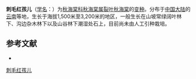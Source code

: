 {{Infraspeciesbox
| status = 
| status_system = 
| image =
| genus = Begonia
| species =palmata
| species link= 裂叶秋海棠
| varietas = crassisetulosa
| authority = ([[Irmsch.|Irmsch.]]) [[Golding|Golding]] & [[Kareg.|Kareg.]], 1984
}}

'''刺毛红孩儿'''（[[学名|学名]]：{{lang|la|''Begonia palmata'' var. ''crassisetulosa''}}）为[[秋海棠科|秋海棠科]][[秋海棠属|秋海棠属]][[裂叶秋海棠|裂叶秋海棠]]的[[变种|变种]]。分布于[[中国大陆|中国大陆]]的[[云南|云南]]等地，生长于海拔1,500米至3,200米的地区，一般生长在山坡常绿阔叶林下、沟边杂木林下以及山谷林下潮湿处石上，目前尚未由人工引种栽培。

== 参考文献 ==
<div class="references-small">
* {{cite web| url =http://www.bioinfo.cn/db05/KmzwSpecies.php?action=view&id=29507| title =刺毛红孩儿（变种）| work =《中国高等植物数据库全库》| publisher =中国科学院微生物研究所| author =昆明植物研究所| accessdate =2009-02-26| archive-date =2018-06-28| archive-url =https://web.archive.org/web/20180628204035/http://www.bioinfo.cn/db05/KmzwSpecies.php?action=view| dead-url =yes}}
</div>
{{Taxonbar|from=Q10898627}}

[[Category:秋海棠属|刺毛红孩儿]]


{{植物小作品}}